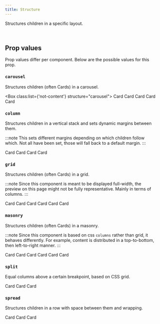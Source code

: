 ```yaml
---
title: Structure
---
```


Structures children in a specific layout.

<br />


## Prop values

Prop values differ per component. Below are the possible values for this prop.

### `carousel`

Structures children (often Cards) in a carousel.

<Box class:list={'not-content'} structure="carousel">
  <Card>Card</Card>
  <Card>Card</Card>
  <Card>Card</Card>
  <Card>Card</Card>
  <Card>Card</Card>
</Box>

### `column`

Structures children in a vertical stack and sets dynamic margins between them.

:::note
This sets different margins depending on which children follow which. Not all have been set, those will fall back to a default margin.
:::

<Card>
  <Deck structure="column">
    <Card>Card</Card>
    <Card>Card</Card>
    <Card>Card</Card>
    <Card>Card</Card>
  </Deck>
</Card>

### `grid`

Structures children (often Cards) in a grid.

:::note
Since this component is meant to be displayed full-width, the preview on this page might not be fully representative. Mainly in terms of columns.
:::

<Card>
  <Deck structure="grid">
    <Card>Card</Card>
    <Card>Card</Card>
    <Card>Card</Card>
    <Card>Card</Card>
    <Card>Card</Card>
    <Card>Card</Card>
  </Deck>
</Card>

### `masonry`

Structures children (often Cards) in a masonry.

:::note
Since this component is based on css `columns` rather than grid, it behaves differently. For example, content is distributed in a top-to-bottom, then left-to-right manner.
:::

<Card>
  <Deck structure="masonry">
    <Card>Card</Card>
    <Card>Card</Card>
    <Card>Card</Card>
    <Card>Card</Card>
    <Card>Card</Card>
    <Card>Card</Card>
  </Deck>
</Card>

### `split`

Equal columns above a certain breakpoint, based on CSS grid.

<Card>
  <Deck structure="split">
    <Card>Card</Card>
    <Card>Card</Card>
    <Card>Card</Card>
  </Deck>
</Card>

### `spread`

Structures children in a row with space between them and wrapping.

<Card>
  <Deck structure="spread">
    <Card>Card</Card>
    <Card>Card</Card>
    <Card>Card</Card>
  </Deck>
</Card>
